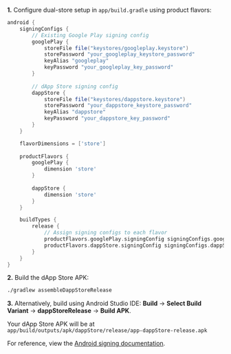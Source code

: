 **1.** Configure dual-store setup in `app/build.gradle` using product flavors:

```gradle
android {
    signingConfigs {
        // Existing Google Play signing config
        googlePlay {
            storeFile file("keystores/googleplay.keystore")
            storePassword "your_googleplay_keystore_password"
            keyAlias "googleplay"
            keyPassword "your_googleplay_key_password"
        }
        
        // dApp Store signing config
        dappStore {
            storeFile file("keystores/dappstore.keystore")
            storePassword "your_dappstore_keystore_password"
            keyAlias "dappstore"
            keyPassword "your_dappstore_key_password"
        }
    }

    flavorDimensions = ['store']
    
    productFlavors {
        googlePlay {
            dimension 'store'
        }
        
        dappStore {
            dimension 'store'
        }
    }

    buildTypes { 
        release {
            // Assign signing configs to each flavor
            productFlavors.googlePlay.signingConfig signingConfigs.googlePlay
            productFlavors.dappStore.signingConfig signingConfigs.dappStore
        }
    }
}
```

**2.** Build the dApp Store APK:
```bash
./gradlew assembleDappStoreRelease
```

**3.** Alternatively, build using Android Studio IDE: **Build** → **Select Build Variant** → **dappStoreRelease** → **Build APK**.

Your dApp Store APK will be at `app/build/outputs/apk/dappStore/release/app-dappStore-release.apk`

For reference, view the [Android signing documentation](https://developer.android.com/studio/publish/app-signing#gradle-sign).
